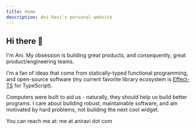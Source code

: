 ```yaml
---
title: Home
description: Ani Ravi's personal website
---
```


## Hi there 👋

I'm Ani. My obsession is building great products, and consequently, great product/engineering teams.

I'm a fan of ideas that come from statically-typed functional programming, and open-source software (my current favorite library ecosystem is [Effect-TS](https://effect.website/) for TypeScript).

Computers were built to aid us - naturally, they should help us build better programs. I care about building robust, maintainable software, and am motivated by hard problems, not building the next cool widget.

You can reach me at: me at aniravi dot com
